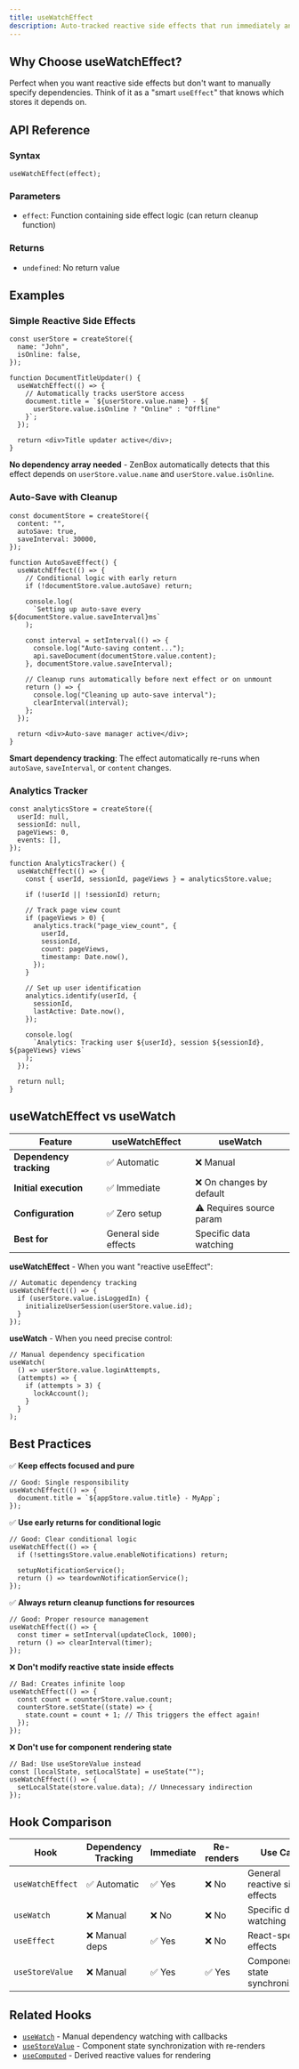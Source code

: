 ```yaml
---
title: useWatchEffect
description: Auto-tracked reactive side effects that run immediately and clean up automatically
---
```


## Why Choose useWatchEffect?

Perfect when you want reactive side effects but don't want to manually specify dependencies. Think of it as a "smart `useEffect`" that knows which stores it depends on.

## API Reference

### Syntax

```tsx
useWatchEffect(effect);
```

### Parameters

- `effect`: Function containing side effect logic (can return cleanup function)

### Returns

- `undefined`: No return value

## Examples

### Simple Reactive Side Effects

```tsx
const userStore = createStore({
  name: "John",
  isOnline: false,
});

function DocumentTitleUpdater() {
  useWatchEffect(() => {
    // Automatically tracks userStore access
    document.title = `${userStore.value.name} - ${
      userStore.value.isOnline ? "Online" : "Offline"
    }`;
  });

  return <div>Title updater active</div>;
}
```

**No dependency array needed** - ZenBox automatically detects that this effect depends on `userStore.value.name` and `userStore.value.isOnline`.

### Auto-Save with Cleanup

```tsx
const documentStore = createStore({
  content: "",
  autoSave: true,
  saveInterval: 30000,
});

function AutoSaveEffect() {
  useWatchEffect(() => {
    // Conditional logic with early return
    if (!documentStore.value.autoSave) return;

    console.log(
      `Setting up auto-save every ${documentStore.value.saveInterval}ms`
    );

    const interval = setInterval(() => {
      console.log("Auto-saving content...");
      api.saveDocument(documentStore.value.content);
    }, documentStore.value.saveInterval);

    // Cleanup runs automatically before next effect or on unmount
    return () => {
      console.log("Cleaning up auto-save interval");
      clearInterval(interval);
    };
  });

  return <div>Auto-save manager active</div>;
}
```

**Smart dependency tracking**: The effect automatically re-runs when `autoSave`, `saveInterval`, or `content` changes.

### Analytics Tracker

```tsx
const analyticsStore = createStore({
  userId: null,
  sessionId: null,
  pageViews: 0,
  events: [],
});

function AnalyticsTracker() {
  useWatchEffect(() => {
    const { userId, sessionId, pageViews } = analyticsStore.value;

    if (!userId || !sessionId) return;

    // Track page view count
    if (pageViews > 0) {
      analytics.track("page_view_count", {
        userId,
        sessionId,
        count: pageViews,
        timestamp: Date.now(),
      });
    }

    // Set up user identification
    analytics.identify(userId, {
      sessionId,
      lastActive: Date.now(),
    });

    console.log(
      `Analytics: Tracking user ${userId}, session ${sessionId}, ${pageViews} views`
    );
  });

  return null;
}
```

## useWatchEffect vs useWatch

| Feature                 | useWatchEffect       | useWatch                 |
| ----------------------- | -------------------- | ------------------------ |
| **Dependency tracking** | ✅ Automatic         | ❌ Manual                |
| **Initial execution**   | ✅ Immediate         | ❌ On changes by default |
| **Configuration**       | ✅ Zero setup        | ⚠️ Requires source param |
| **Best for**            | General side effects | Specific data watching   |

**useWatchEffect** - When you want "reactive useEffect":

```tsx
// Automatic dependency tracking
useWatchEffect(() => {
  if (userStore.value.isLoggedIn) {
    initializeUserSession(userStore.value.id);
  }
});
```

**useWatch** - When you need precise control:

```tsx
// Manual dependency specification
useWatch(
  () => userStore.value.loginAttempts,
  (attempts) => {
    if (attempts > 3) {
      lockAccount();
    }
  }
);
```

## Best Practices

✅ **Keep effects focused and pure**

```tsx
// Good: Single responsibility
useWatchEffect(() => {
  document.title = `${appStore.value.title} - MyApp`;
});
```

✅ **Use early returns for conditional logic**

```tsx
// Good: Clear conditional logic
useWatchEffect(() => {
  if (!settingsStore.value.enableNotifications) return;

  setupNotificationService();
  return () => teardownNotificationService();
});
```

✅ **Always return cleanup functions for resources**

```tsx
// Good: Proper resource management
useWatchEffect(() => {
  const timer = setInterval(updateClock, 1000);
  return () => clearInterval(timer);
});
```

❌ **Don't modify reactive state inside effects**

```tsx
// Bad: Creates infinite loop
useWatchEffect(() => {
  const count = counterStore.value.count;
  counterStore.setState((state) => {
    state.count = count + 1; // This triggers the effect again!
  });
});
```

❌ **Don't use for component rendering state**

```tsx
// Bad: Use useStoreValue instead
const [localState, setLocalState] = useState("");
useWatchEffect(() => {
  setLocalState(store.value.data); // Unnecessary indirection
});
```

## Hook Comparison

| Hook             | Dependency Tracking | Immediate | Re-renders | Use Case                        |
| ---------------- | ------------------- | --------- | ---------- | ------------------------------- |
| `useWatchEffect` | ✅ Automatic        | ✅ Yes    | ❌ No      | General reactive side effects   |
| `useWatch`       | ❌ Manual           | ❌ No     | ❌ No      | Specific data watching          |
| `useEffect`      | ❌ Manual deps      | ✅ Yes    | ❌ No      | React-specific effects          |
| `useStoreValue`  | ❌ Manual           | ✅ Yes    | ✅ Yes     | Component state synchronization |

## Related Hooks

- [`useWatch`](./useWatch) - Manual dependency watching with callbacks
- [`useStoreValue`](./useStoreValue) - Component state synchronization with re-renders
- [`useComputed`](./useComputed) - Derived reactive values for rendering
